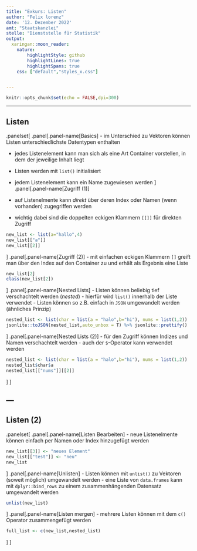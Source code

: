 ```yaml
---
title: "Exkurs: Listen"
author: "Felix lorenz"
date: '12. Dezember 2022'
amt: "Staatskanzlei"
stelle: "Dienststelle für Statistik"
output: 
  xaringan::moon_reader:
    nature:
        highlightStyle: github
        highlightLines: true
        highlightSpans: true
    css: ["default","styles_x.css"]


---
```



```r
knitr::opts_chunk$set(echo = FALSE,dpi=300)

```


----

## Listen
.panelset[
.panel[.panel-name[Basics]
- im Unterschied zu Vektoren können Listen unterschiedlichste Datentypen enthalten

- jedes Listenelement kann man sich als eine Art  Container vorstellen, in dem der jeweilige Inhalt liegt

- Listen werden mit `list()` initialisiert

- jedem Listenelement kann ein Name zugewiesen werden
]
.panel[.panel-name[Zugriff (1)]
- auf Listenelmente kann *direkt* über deren Index oder Namen (wenn vorhanden) zugegriffen werden
- wichtig dabei sind die doppelten eckigen Klammern `[[]]` für direkten Zugriff
```r
new_list <- list(a="hallo",4)
new_list[["a"]]
new_list[[2]]
```
]
.panel[.panel-name[Zugriff (2)]
- mit einfachen eckigen Klammern `[]` greift man über den Index auf den Container zu und erhält als Ergebnis eine Liste

```r
new_list[2]
class(new_list[2])
```
]
.panel[.panel-name[Nested Lists]
- Listen können beliebig tief verschachtelt werden (*nested*)
- hierfür wird `list()` innerhalb der Liste verwendet
- Listen können so z.B. einfach in `JSON` umgewandelt werden (ähnliches Prinzip)
```r
nested_list <- list(char = list(a = "halo",b="hi"), nums = list(1,2))
jsonlite::toJSON(nested_list,auto_unbox = T) %>% jsonlite::prettify()
```
]
.panel[.panel-name[Nested Lists (2)]
- für den Zugriff können Indizes und Namen verschachtelt werden
- auch der `$`-Operator kann verwendet werden

```r
nested_list <- list(char = list(a = "halo",b="hi"), nums = list(1,2))
nested_list$char$a
nested_list[["nums"]][[2]]
```
]
]

---
----
## Listen (2)

.panelset[
.panel[.panel-name[Listen Bearbeiten]
- neue Listenelmente können einfach per Namen oder Index hinzugefügt werden
```r
new_list[[3]] <- "neues Element"
new_list[["test"]] <- "neu"
new_list
```
]
.panel[.panel-name[Unlisten]
- Listen können mit `unlist()` zu Vektoren (soweit möglich) umgewandelt werden
- eine Liste von `data.frames` kann mit `dplyr::bind_rows` zu einem zusammenhängenden Datensatz umgewandelt werden
```r
unlist(new_list)
```
]
.panel[.panel-name[Listen mergen]
- mehrere Listen können mit dem `c()` Operator zusammengefügt werden

```r
full_list <- c(new_list,nested_list)
```
]
]
